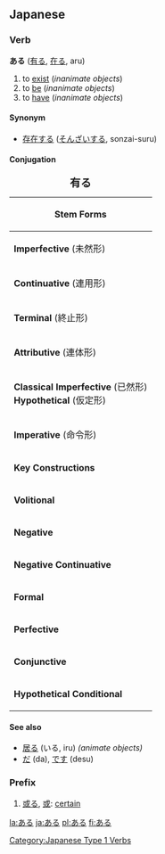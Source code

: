== Japanese ==                             
===Verb===
'''ある''' ([[有る]], [[在る]], aru)

# to [[exist]] (''inanimate objects'')
# to [[be]] (''inanimate objects'')
# to [[have]] (''inanimate objects'')


====Synonym====
* [[存在]]する ([[そんざい]]する, sonzai-suru)

====Conjugation====
{| border="2" cellpadding="4" cellspacing="0" style="margin: 1em 1em 1em 0; background: #fffff9; border: 1px #aaa solid; border-collapse: collapse;"
|+ <big>'''有る'''</big>
|-
! bgcolor="#faf9b2" colspan="4" | '''Stem Forms''' 
|-
| bgcolor="#ffffec" | '''Imperfective''' (未然形) || 有ら || あら || ''ara''
|-
| bgcolor="#ffffec" | '''Continuative''' (連用形) || 有り || あり || ''ari''
|-
| bgcolor="#ffffec" | '''Terminal''' (終止形)     || 有る || ある || ''aru''
|-
| bgcolor="#ffffec" | '''Attributive''' (連体形)  || 有る || ある || ''aru''
|-
| bgcolor="#ffffec" | '''Classical Imperfective''' (已然形)<br>'''Hypothetical''' (仮定形) || 有れ || あれ || ''are''
|-
| bgcolor="#ffffec" | '''Imperative''' (命令形)   || 有れ || あれ || ''are''
|- <!-- ****These complex forms don't exist for ある.*******
! bgcolor="#faf9b2" colspan="4" | '''Complex Forms'''
|-
| bgcolor="#ffffec" | '''Passive''' (受動態)      || 有られる || あられる || ''arareru''
|-
| bgcolor="#ffffec" | '''Causative''' (使役態)    || 有らせる<br>有らす || あらせる<br>あらす || ''araseru<br>arasu''
|-
| bgcolor="#ffffec" | '''Potential''' (可能法)    || 有れる || あれる || ''areru''
|- -->
! bgcolor="#faf9b2" colspan="4" | '''Key Constructions'''
|-
| bgcolor="#ffffec" | '''Volitional'''           || 有ろう || あろう || ''arō''
|-
| bgcolor="#ffffec" | '''Negative'''             || [[無い]] || [[ない]] || ''nai''
|-
| bgcolor="#ffffec" | '''Negative Continuative'''|| 無くて || なくて || ''nakute''
|-
| bgcolor="#ffffec" | '''Formal'''               || 有ります || あります || ''arimasu''
|-
| bgcolor="#ffffec" | '''Perfective'''           || 有った || あった || ''atta''
|-
| bgcolor="#ffffec" | '''Conjunctive'''          || 有って || あって || ''atte''
|-
| bgcolor="#ffffec" | '''Hypothetical Conditional'''||有れば||あれば || ''areba''
|}

====See also====
*[[居る]] (いる, iru) ''(animate objects)''
*[[だ]] (da), [[です]] (desu)

===Prefix===
{{ja-pos|h|prefix|rom=aru}}

# [[或る]], [[或]]: [[certain]]

[[Category:Japanese Type 1 Verbs]]

[[la:ある]]
[[ja:ある]]
[[pl:ある]]
[[fi:ある]]